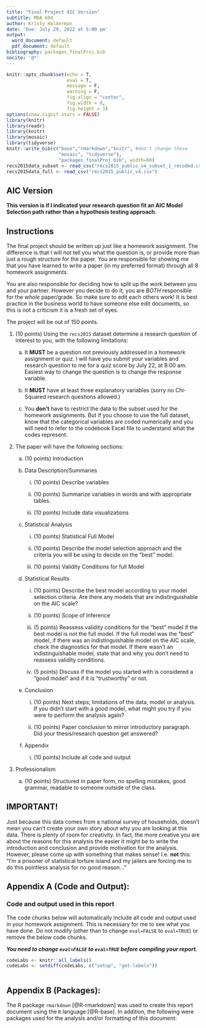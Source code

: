 ```yaml
---
title: "Final Project AIC Version"
subtitle: MBA 694
author: Kristy Halderman 
date: 'Due: July 29, 2022 at 5:00 pm'
output:
  word_document: default
  pdf_document: default
bibliography: packages_finalProj.bib
nocite: '@*'
---
```


```r
knitr::opts_chunk$set(echo = T, 
                      eval = T,
                      message = F, 
                      warning = F, 
                      fig.align = "center", 
                      fig.width = 8, 
                      fig.height = 3)
options(show.signif.stars = FALSE)
library(knitr)
library(readr)
library(knitr)
library(mosaic)
library(tidyverse)
knitr::write_bib(c("base","rmarkdown","knitr", #don't change these
                   "mosaic", "tidyverse"),
                   "packages_finalProj.bib", width=60)
recs2015data_subset <- read_csv("recs2015_public_v4_subset_1_recoded.csv")
recs2015data_full <- read_csv("recs2015_public_v4.csv")
```

## AIC Version

**This version is if I indicated your research question fit an AIC Model Selection path rather than a hypothesis testing approach.**

## Instructions

The final project should be written up just like a homework assignment. The difference is that I will not tell you what the question is, or provide more than just a rough structure for the paper. You are responsible for showing me that you have learned to write a paper (in my preferred format) through all 8 homework assignments.

You are also responsible for deciding how to split up the work between you and your partner. However you decide to do it, you are *BOTH* responsible for the *whole* paper/grade. So make sure to edit each others work! It is best practice in the business world to have someone else edit documents, so this is not a criticism it is a fresh set of eyes.

The project will be out of 150 points.

1. (10 points) Using the ``recs2015`` dataset determine a research question of interest to you, with the following limitations:

    a. It **MUST** be a question not previously addressed in a homework assignment or quiz. I will have you submit your variables and research question to me for a quiz score by July 22, at 8:00 am. Easiest way to change the question is to change the response variable.
    
    b. It **MUST** have at least three explanatory variables (sorry no Chi-Squared research questions allowed.)
    
    c. You **don't** have to restrict the data to the subset used for the homework assignments. But if you choose to use the full dataset, know that the categorical variables are coded numerically and you will need to refer to the codebook Excel file to understand what the codes represent.
  
2. The paper will have the following sections:

    a. (10 points) Introduction
    
    b. Data Description/Summaries
    
        i. (10 points) Describe variables
        
        ii. (10 points) Summarize variables in words and with appropriate tables.
        
        iii. (10 points) Include data visualizations
  
    c. Statistical Analysis
    
        i. (10 points) Statistical Full Model
        
        ii. (10 points) Describe the model selection approach and the criteria you will be using to decide on the "best" model.
        
        iii. (10 points) Validity Conditions for full Model
    
    d. Statistical Results
    
        i. (10 points) Describe the best model according to your model selection criteria. Are there any models that are indistinguishable on the AIC scale? 
        
        ii. (10 points) Scope of Inference
        
        iii. (5 points) Reassess validity conditions for the "best" model if the best model is not the full model. If the full model was the "best" model, if there was an indistinguishable model on the AIC scale, check the diagnostics for that model. If there wasn't an indistinguishable model, state that and why you don't need to reassess validity conditions.
        
        iv.  (5 points) Discuss if the model you started with is considered a "good model" and if it is "trustworthy" or not.
        
    
    e. Conclusion
      
        i. (10 points) Next steps; limitations of the data, model or analysis. If you didn't start with a good model, what might you try if you were to perform the analysis again?
        
        ii. (10 points) Paper conclusion to mirror introductory paragraph. Did your thesis/research question get answered?
      
    f. Appendix
    
        i. (10 points) Include all code and output
    
3. Professionalism

    a. (10 points) Structured in paper form, no spelling mistakes, good grammar, readable to someone outside of the class.

## IMPORTANT!

Just because this data comes from a national survey of households, doesn't mean you can't create your own story about why you are looking at this data. There is plenty of room for creativity. In fact, the more creative you are about the reasons for this analysis the easier it might be to write the introduction and conclusion and provide motivation for the analysis. However, please come up with something that makes sense! I.e. **not** this: "I'm a prisoner of statistical torture island and my jailers are forcing me to do this pointless analysis for no good reason..."

## Appendix A (Code and Output): 

### Code and output used in this report

The code chunks below will automatically include all code and output used in your homework assignment. This is necessary for me to see what you have done. Do not modify (other than to change `eval=FALSE` to `eval=TRUE`) or remove the below code chunks.

***You need to change `eval=FALSE` to `eval=TRUE` before compiling your report.***

```r
codeLabs <- knitr::all_labels()
codeLabs <- setdiff(codeLabs, c("setup", "get-labels"))
```

```r

```

## Appendix B (Packages):

The R package `rmarkdown` [@R-rmarkdown] was used to create this report document using the `R` language [@R-base]. In addition, the following were packages used for the analysis and/or formatting of this document:
